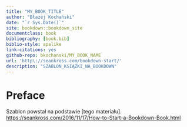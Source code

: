 ```yaml
--- 
title: "MY_BOOK_TITLE"
author: "Błażej Kochański"
date: "`r Sys.Date()`"
site: bookdown::bookdown_site
documentclass: book
bibliography: [book.bib]
biblio-style: apalike
link-citations: yes
github-repo: bkochanski/MY_BOOK_NAME
url: 'http\://seankross.com/bookdown-start/'
description: "SZABLON_KSIĄŻKI_NA_BOOKDOWN"
---
```


# Preface {-}

Szablon powstał na podstawie [tego materiału].
<https://seankross.com/2016/11/17/How-to-Start-a-Bookdown-Book.html>

